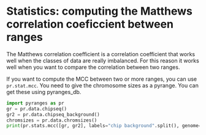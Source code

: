 # Statistics: computing the Matthews correlation coeficcient between ranges

The Matthews correlation coefficient is a correlation coefficient that works
well when the classes of data are really imbalanced. For this reason it works
well when you want to compare the correlation between two ranges.

If you want to compute the MCC between two or more ranges, you can use
`pr.stat.mcc`. You need to give the chromosome sizes as a pyrange. You can get
these using pyranges_db.

```python
import pyranges as pr
gr = pr.data.chipseq()
gr2 = pr.data.chipseq_background()
chromsizes = pr.data.chromsizes()
print(pr.stats.mcc([gr, gr2], labels="chip background".split(), genome=chromsizes, strand=False))
```
